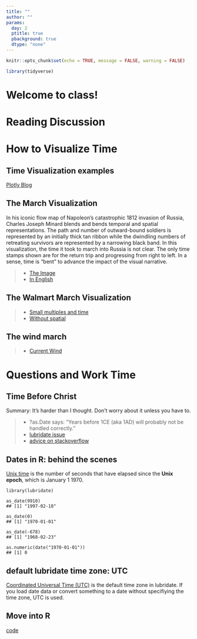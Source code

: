 ```yaml
---
title: ""
author: ""
params:
  day: 2
  ptitle: true
  pbackground: true
  dtype: "none"
---
```


```r
knitr::opts_chunk$set(echo = TRUE, message = FALSE, warning = FALSE)

library(tidyverse)
```

# Welcome to class! {data-background=#f7d754}

# Reading Discussion {data-background=#f7d754}

# How to Visualize Time {data-background=#f7d754}

## Time Visualization examples

[Plotly Blog](https://plotlyblog.tumblr.com/post/117105992082/time-series-graphs-eleven-stunning-ways-you-can)

## The March Visualization

In his iconic flow map of Napoleon's catastrophic 1812 invasion of Russia, Charles Joseph Minard blends and bends temporal and spatial representations. The path and number of outward-bound soldiers is represented by an initially thick tan ribbon while the dwindling numbers of retreating survivors are represented by a narrowing black band. In this visualization, the time it took to march into Russia is not clear. The only time stamps shown are for the return trip and progressing from right to left. In a sense, time is "bent" to advance the impact of the visual narrative.

> - [The Image](http://uxmag.com/sites/default/files/uploads/whitney-its-about-time/Minard.png)
> - [In English](https://en.wikipedia.org/wiki/Charles_Joseph_Minard#/media/File:Minard_Update.png)

## The Walmart March Visualization

> - [Small multiples and time](http://excelcharts.com/wp-content/uploads/2012/06/walmart-growth-micromaps1.png)
> - [Without spatial](http://excelcharts.com/wp-content/uploads/2012/06/walmart-reorderable-matrix.png)

## The wind march

> - [Current Wind](http://hint.fm/wind/)

# Questions and Work Time {data-background=#f7d754}

## Time Before Christ

Summary: It's harder than I thought. Don't worry about it unless you have to.

>- ?as.Date says: "Years before 1CE (aka 1AD) will probably not be handled correctly."
>- [lubridate issue](https://github.com/tidyverse/lubridate/issues/2)
>- [advice on stackoverflow](https://stackoverflow.com/questions/877366/what-is-the-best-way-to-handle-dates-before-christ-in-c-net)

## Dates in R: behind the scenes

[Unix time](https://en.wikipedia.org/wiki/Unix_time) is the number of seconds that have elapsed since the **Unix epoch**, which is January 1 1970.

```
library(lubridate)

as_date(9910)
## [1] "1997-02-18"

as_date(0)
## [1] "1970-01-01"

as_date(-678)
## [1] "1968-02-23"

as.numeric(date("1970-01-01"))
## [1] 0
```

## default lubridate time zone: UTC

[Coordinated Universal Time (UTC)]() is the default time zone in lubridate. If you load date data or convert something to a date without specifiying the time zone, UTC is used.

## Move into R

[code](http://ktoutloud.github.io/classslides/math335/dates_day2_notes.R)
 
